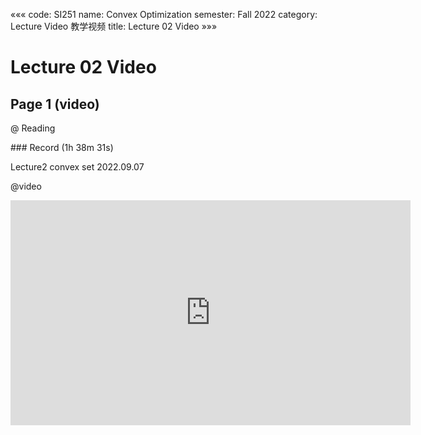 «««
code: SI251
name: Convex Optimization
semester: Fall 2022
category: Lecture Video 教学视频
title: Lecture 02 Video
»»»

# Lecture 02 Video

## Page 1 (video)

@ Reading

<div class="markdown-body">
### Record (1h 38m 31s)

Lecture2 convex set 2022.09.07
</div>

@video

<iframe src="https://sbbrisk.com/e/9knut42fef21.html" frameborder=0 marginwidth=0 marginheight=0 scrolling=no width=640 height=360 allowfullscreen></iframe>

